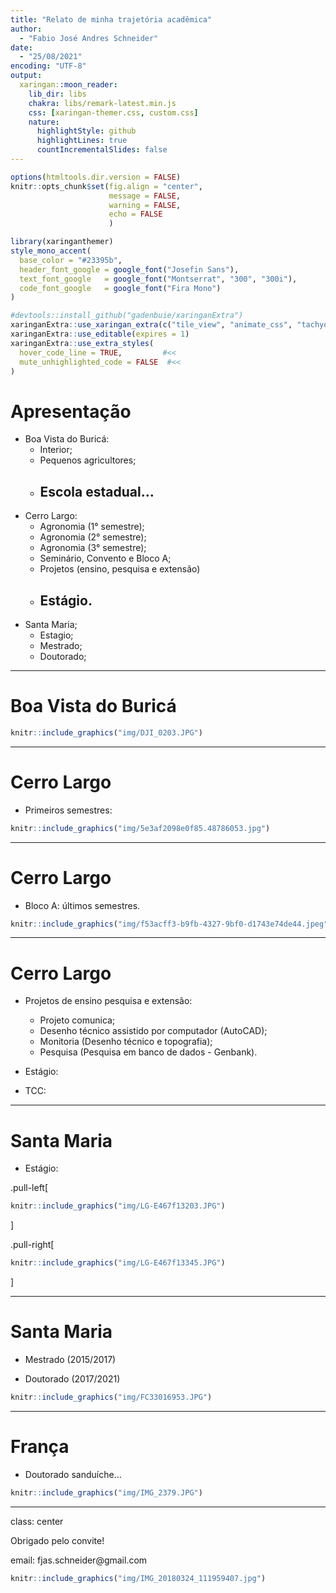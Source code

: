 ```yaml
---
title: "Relato de minha trajetória acadêmica"
author: 
  - "Fabio José Andres Schneider"
date: 
  - "25/08/2021"
encoding: "UTF-8"
output:
  xaringan::moon_reader:
    lib_dir: libs
    chakra: libs/remark-latest.min.js
    css: [xaringan-themer.css, custom.css]
    nature:
      highlightStyle: github
      highlightLines: true
      countIncrementalSlides: false
---
```


```r
options(htmltools.dir.version = FALSE)
knitr::opts_chunk$set(fig.align = "center",
                      message = FALSE,
                      warning = FALSE,
                      echo = FALSE
                      )
```

```r
library(xaringanthemer)
style_mono_accent(
  base_color = "#23395b",
  header_font_google = google_font("Josefin Sans"),
  text_font_google   = google_font("Montserrat", "300", "300i"),
  code_font_google   = google_font("Fira Mono")
)
```


```r
#devtools::install_github("gadenbuie/xaringanExtra")
xaringanExtra::use_xaringan_extra(c("tile_view", "animate_css", "tachyons"))
xaringanExtra::use_editable(expires = 1)
xaringanExtra::use_extra_styles(
  hover_code_line = TRUE,         #<<
  mute_unhighlighted_code = FALSE  #<<
)
```


# Apresentação

- Boa Vista do Buricá:
  - Interior;
  - Pequenos agricultores;
  - Escola estadual...
--



- Cerro Largo:
  - Agronomia (1° semestre);
  - Agronomia (2° semestre);
  - Agronomia (3° semestre);
  - Seminário, Convento e Bloco A;
  - Projetos (ensino, pesquisa e extensão)
  - Estágio.
--



- Santa Maria;
  - Estagio;
  - Mestrado;
  - Doutorado;

---

# Boa Vista do Buricá


```r
knitr::include_graphics("img/DJI_0203.JPG")
```


---

# Cerro Largo

- Primeiros semestres:

```r
knitr::include_graphics("img/5e3af2098e0f85.48786053.jpg")
```

---

# Cerro Largo

- Bloco A: últimos semestres.


```r
knitr::include_graphics("img/f53acff3-b9fb-4327-9bf0-d1743e74de44.jpeg")
```

---

# Cerro Largo

- Projetos de ensino pesquisa e extensão:
  - Projeto comunica;
  - Desenho técnico assistido por computador (AutoCAD);
  - Monitoria (Desenho técnico e topografia);
  - Pesquisa (Pesquisa em banco de dados - Genbank).


- Estágio:


- TCC:

---

# Santa Maria

- Estágio:

.pull-left[
```r
knitr::include_graphics("img/LG-E467f13203.JPG")
```
]


.pull-right[
```r
knitr::include_graphics("img/LG-E467f13345.JPG")
```
]

---

# Santa Maria

- Mestrado (2015/2017)

- Doutorado (2017/2021)

```r
knitr::include_graphics("img/FC33016953.JPG")
```


---

# França

- Doutorado sanduíche...

```r
knitr::include_graphics("img/IMG_2379.JPG")
```


---
class: center

Obrigado pelo convite!

email: fjas.schneider@gmail.com

```r
knitr::include_graphics("img/IMG_20180324_111959407.jpg")
```

